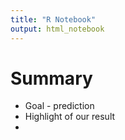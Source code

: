 ```yaml
---
title: "R Notebook"
output: html_notebook
---
```


# Summary
- Goal - prediction
- Highlight of our result
- 